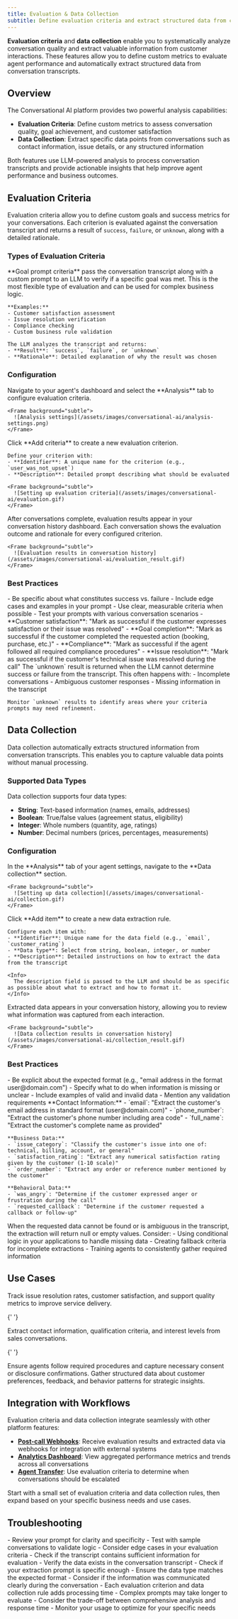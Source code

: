 ```yaml
---
title: Evaluation & Data Collection
subtitle: Define evaluation criteria and extract structured data from conversations to measure performance and gather insights.
---
```


**Evaluation criteria** and **data collection** enable you to systematically analyze conversation quality and extract valuable information from customer interactions. These features allow you to define custom metrics to evaluate agent performance and automatically extract structured data from conversation transcripts.

## Overview

The Conversational AI platform provides two powerful analysis capabilities:

- **Evaluation Criteria**: Define custom metrics to assess conversation quality, goal achievement, and customer satisfaction
- **Data Collection**: Extract specific data points from conversations such as contact information, issue details, or any structured information

Both features use LLM-powered analysis to process conversation transcripts and provide actionable insights that help improve agent performance and business outcomes.

## Evaluation Criteria

Evaluation criteria allow you to define custom goals and success metrics for your conversations. Each criterion is evaluated against the conversation transcript and returns a result of `success`, `failure`, or `unknown`, along with a detailed rationale.

### Types of Evaluation Criteria

<Tabs>
  <Tab title="Goal Prompt Criteria">
    **Goal prompt criteria** pass the conversation transcript along with a custom prompt to an LLM to verify if a specific goal was met. This is the most flexible type of evaluation and can be used for complex business logic.

    **Examples:**
    - Customer satisfaction assessment
    - Issue resolution verification
    - Compliance checking
    - Custom business rule validation

    The LLM analyzes the transcript and returns:
    - **Result**: `success`, `failure`, or `unknown`
    - **Rationale**: Detailed explanation of why the result was chosen

  </Tab>
</Tabs>

### Configuration

<Steps>
  <Step title="Access agent settings">
    Navigate to your agent's dashboard and select the **Analysis** tab to configure evaluation criteria.

    <Frame background="subtle">
      ![Analysis settings](/assets/images/conversational-ai/analysis-settings.png)
    </Frame>

  </Step>

  <Step title="Add evaluation criteria">
    Click **Add criteria** to create a new evaluation criterion.

    Define your criterion with:
    - **Identifier**: A unique name for the criterion (e.g., `user_was_not_upset`)
    - **Description**: Detailed prompt describing what should be evaluated

    <Frame background="subtle">
      ![Setting up evaluation criteria](/assets/images/conversational-ai/evaluation.gif)
    </Frame>

  </Step>

  <Step title="View results">
    After conversations complete, evaluation results appear in your conversation history dashboard. Each conversation shows the evaluation outcome and rationale for every configured criterion.

    <Frame background="subtle">
      ![Evaluation results in conversation history](/assets/images/conversational-ai/evaluation_result.gif)
    </Frame>

  </Step>
</Steps>

### Best Practices

<AccordionGroup>

  <Accordion title="Writing effective evaluation prompts">
    - Be specific about what constitutes success vs. failure
    - Include edge cases and examples in your prompt
    - Use clear, measurable criteria when possible
    - Test your prompts with various conversation scenarios
  </Accordion>
  <Accordion title="Common evaluation criteria">
    - **Customer satisfaction**: "Mark as successful if the customer expresses satisfaction or their
    issue was resolved" - **Goal completion**: "Mark as successful if the customer completed the
    requested action (booking, purchase, etc.)" - **Compliance**: "Mark as successful if the agent
    followed all required compliance procedures" - **Issue resolution**: "Mark as successful if the
    customer's technical issue was resolved during the call"
  </Accordion>
  <Accordion title="Handling ambiguous results">
    The `unknown` result is returned when the LLM cannot determine success or failure from the transcript. This often happens with:
    - Incomplete conversations
    - Ambiguous customer responses
    - Missing information in the transcript
    
    Monitor `unknown` results to identify areas where your criteria prompts may need refinement.
  </Accordion>

</AccordionGroup>

## Data Collection

Data collection automatically extracts structured information from conversation transcripts. This enables you to capture valuable data points without manual processing.

### Supported Data Types

Data collection supports four data types:

- **String**: Text-based information (names, emails, addresses)
- **Boolean**: True/false values (agreement status, eligibility)
- **Integer**: Whole numbers (quantity, age, ratings)
- **Number**: Decimal numbers (prices, percentages, measurements)

### Configuration

<Steps>
  <Step title="Access data collection settings">
    In the **Analysis** tab of your agent settings, navigate to the **Data collection** section.

    <Frame background="subtle">
      ![Setting up data collection](/assets/images/conversational-ai/collection.gif)
    </Frame>

  </Step>

  <Step title="Add data collection items">
    Click **Add item** to create a new data extraction rule.

    Configure each item with:
    - **Identifier**: Unique name for the data field (e.g., `email`, `customer_rating`)
    - **Data type**: Select from string, boolean, integer, or number
    - **Description**: Detailed instructions on how to extract the data from the transcript

    <Info>
      The description field is passed to the LLM and should be as specific as possible about what to extract and how to format it.
    </Info>

  </Step>

  <Step title="Review extracted data">
    Extracted data appears in your conversation history, allowing you to review what information was captured from each interaction.

    <Frame background="subtle">
      ![Data collection results in conversation history](/assets/images/conversational-ai/collection_result.gif)
    </Frame>

  </Step>
</Steps>

### Best Practices

<AccordionGroup>
  <Accordion title="Writing effective extraction prompts">
    - Be explicit about the expected format (e.g., "email address in the format user@domain.com")
    - Specify what to do when information is missing or unclear
    - Include examples of valid and invalid data
    - Mention any validation requirements
  </Accordion>

  <Accordion title="Common data collection examples">
    **Contact Information:**
    - `email`: "Extract the customer's email address in standard format (user@domain.com)"
    - `phone_number`: "Extract the customer's phone number including area code"
    - `full_name`: "Extract the customer's complete name as provided"

    **Business Data:**
    - `issue_category`: "Classify the customer's issue into one of: technical, billing, account, or general"
    - `satisfaction_rating`: "Extract any numerical satisfaction rating given by the customer (1-10 scale)"
    - `order_number`: "Extract any order or reference number mentioned by the customer"

    **Behavioral Data:**
    - `was_angry`: "Determine if the customer expressed anger or frustration during the call"
    - `requested_callback`: "Determine if the customer requested a callback or follow-up"

  </Accordion>

  <Accordion title="Handling missing or unclear data">
    When the requested data cannot be found or is ambiguous in the transcript, the extraction will return null or empty values. Consider:
    - Using conditional logic in your applications to handle missing data
    - Creating fallback criteria for incomplete extractions
    - Training agents to consistently gather required information
  </Accordion>
</AccordionGroup>

## Use Cases

<CardGroup cols={2}>
  <Card title="Customer Support Analytics" icon="chart-line">
    Track issue resolution rates, customer satisfaction, and support quality metrics to improve
    service delivery.
  </Card>

{' '}

<Card title="Lead Qualification" icon="user-check">
  Extract contact information, qualification criteria, and interest levels from sales conversations.
</Card>

{' '}

<Card title="Compliance Monitoring" icon="shield-check">
  Ensure agents follow required procedures and capture necessary consent or disclosure
  confirmations.
</Card>

  <Card title="Business Intelligence" icon="brain">
    Gather structured data about customer preferences, feedback, and behavior patterns for strategic
    insights.
  </Card>
</CardGroup>

## Integration with Workflows

Evaluation criteria and data collection integrate seamlessly with other platform features:

- **[Post-call Webhooks](/docs/conversational-ai/workflows/post-call-webhooks)**: Receive evaluation results and extracted data via webhooks for integration with external systems
- **[Analytics Dashboard](/docs/conversational-ai/convai-dashboard)**: View aggregated performance metrics and trends across all conversations
- **[Agent Transfer](/docs/conversational-ai/customization/tools/agent-transfer)**: Use evaluation criteria to determine when conversations should be escalated

<Tip>
  Start with a small set of evaluation criteria and data collection rules, then expand based on your
  specific business needs and use cases.
</Tip>

## Troubleshooting

<AccordionGroup>

  <Accordion title="Evaluation criteria returning unexpected results">
    - Review your prompt for clarity and specificity
    - Test with sample conversations to validate logic
    - Consider edge cases in your evaluation criteria
    - Check if the transcript contains sufficient information for evaluation
  </Accordion>
  <Accordion title="Data extraction returning empty values">
    - Verify the data exists in the conversation transcript - Check if your extraction prompt is
    specific enough - Ensure the data type matches the expected format - Consider if the information
    was communicated clearly during the conversation
  </Accordion>
  <Accordion title="Performance considerations">
    - Each evaluation criterion and data collection rule adds processing time
    - Complex prompts may take longer to evaluate
    - Consider the trade-off between comprehensive analysis and response time
    - Monitor your usage to optimize for your specific needs
  </Accordion>
  
</AccordionGroup>
